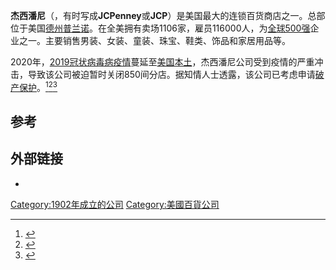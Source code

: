 {{Infobox company
| name             = J. C. Penney Company, Inc.
| logo             = JCPenney logo (2019).svg
| type             = [[上市公司|上市公司]]
| foundation = {{Start date and age|1902|04|14|p=y}}<br />怀俄明州[[凯默勒_(怀俄明州)|凯默勒]]
| traded_as        = {{nyse|JCP}}<br />[[标准普尔500指数|标准普尔500指数]]
| founder          = {{le|詹姆斯·卡什·潘尼|James Cash Penney}}<br>William Henry McManus
| location         = 美国[[德克萨斯州|德州]][[普莱诺_(得克萨斯州)|普兰诺]]
| locations        = 1,106 <small>(2010)</small><ref name=10K>{{cite web|url=http://www.sec.gov/Archives/edgar/data/1166126/000119312511081412/d10k.htm|title=2010 Form 10-K, J. C. Penney Company, Inc.|date=2011-03-29|publisher=United States Securities and Exchange Commission|accessdate=2011-04-04|archive-url=https://web.archive.org/web/20120210015034/http://www.sec.gov/Archives/edgar/data/1166126/000119312511081412/d10k.htm|archive-date=2012-02-10|dead-url=no}}</ref>
| area_served      = [[美國|美國]]
| key_people       = [[Myron_E._Ullman|Mike Ullman]], CEO <br>Thomas Engibous, Chairperson<ref name="JC CEO chairperson 2013">{{cite web | url=http://www.wwd.com/business-news/human-resources/jc-penney-board-blasts-william-ackman-7083246 | title=Boardroom Battle at J.C. Penney Over CEO | publisher=WWD | date=8 August 2013 | accessdate=9 August 2013 | author=Moin, David | archive-url=https://web.archive.org/web/20130811081304/http://www.wwd.com/business-news/human-resources/jc-penney-board-blasts-william-ackman-7083246 | archive-date=2013-08-11 | dead-url=no }}</ref>
| industry         = 零售
| products         = 服装<br>鞋类<br>家具<br>珠宝<br>化妆品<br>电器<br>家居用品
| revenue = {{down}}[[US$|US$]] 12.547 billion (2016)<ref name="Yahoo Finance JCP">{{cite web|title=JCPenney Financials|url=https://finance.yahoo.com/quote/JCP/financials?p=JCP|website=Yahoo Finance|accessdate=23 September 2017|archive-url=https://web.archive.org/web/20170923145636/https://finance.yahoo.com/quote/JCP/financials?p=JCP|archive-date=2017-09-23|dead-url=no}}</ref>
| operating_income = {{up}}US$ 395 million (2016)<ref name="Yahoo Finance JCP"/>
| net_income = {{up}}US$ 1 million (2016)<ref name="Yahoo Finance JCP"/>
| assets = {{down}}US$ 9.314 billion (2016)<ref name="Yahoo Finance JCP"/>
| equity = {{up}}US$ 1.354 billion (2016)<ref name="Yahoo Finance JCP"/>
| num_employees = 106,000 (2017)<ref name="Yahoo Finance Profile JCP">{{cite web|title=JCPenney Profile|url=https://finance.yahoo.com/quote/JCP/profile?p=JCP|website=Yahoo Finance|accessdate=23 September 2017|archive-url=https://web.archive.org/web/20170923145451/https://finance.yahoo.com/quote/JCP/profile?p=JCP|archive-date=2017-09-23|dead-url=no}}</ref>
| footnotes = <ref>{{cite web|url=https://www.sec.gov/Archives/edgar/data/1166126/000119312511081412/d10k.htm|title=2010 Form 10-K, J. C. PenneyCompany, Inc.|date=March 29, 2011|publisher=United States Securities and Exchange Commission|accessdate=April 4, 2011|archive-url=https://web.archive.org/web/20120210015034/http://www.sec.gov/Archives/edgar/data/1166126/000119312511081412/d10k.htm|archive-date=2012-02-10|dead-url=no}}</ref><ref>{{cite web | url=http://www.wwd.com/business-news/human-resources/jc-penney-board-blasts-william-ackman-7083246 | title=Boardroom Battle at J.C. Penney Over CEO | publisher=WWD | date=August 8, 2013 | accessdate=August 9, 2013 | author=Moin, David | archive-url=https://web.archive.org/web/20130811081304/http://www.wwd.com/business-news/human-resources/jc-penney-board-blasts-william-ackman-7083246 | archive-date=2013-08-11 | dead-url=no }}</ref><ref>{{cite web |url=http://pdf.secdatabase.com/1821/0001193125-12-135077.pdf |title=J. C. Penney 2011 Annual Report, Form 10-K, Filing Date March 28, 2012 |publisher=secdatabase.com |accessdate=June 30, 2012 |archive-url=https://web.archive.org/web/20130525123616/http://pdf.secdatabase.com/1821/0001193125-12-135077.pdf |archive-date=2013-05-25 |dead-url=no }}</ref>
| homepage         = [http://www.jcpenney.com/ JCPenney.com]
}}

'''杰西潘尼'''（{{lang-en|'''J. C. Penney'''}}，有时写成'''JCPenney'''或'''JCP'''）是美国最大的连锁百货商店之一。总部位于美国[[德克萨斯州|德州]][[普莱诺_(得克萨斯州)|普兰诺]]。在全美拥有卖场1106家，雇员116000人，为[[全球500强|全球500强]]企业之一。主要销售男装、女装、童装、珠宝、鞋类、饰品和家居用品等。

2020年，[[2019冠状病毒病疫情|2019冠状病毒病疫情]]蔓延至[[2019冠状病毒病美国疫情|美国本土]]，杰西潘尼公司受到疫情的严重冲击，导致该公司被迫暂时关闭850间分店。据知情人士透露，该公司已考虑申请[[破产保护|破产保护]]。<ref>{{cite news |title=美大型百货J.C. Penney传或研究申请破产保护 |url=http://www.guandian.cn/article/20200415/235921.html |accessdate=2020-04-23 |website=观点地产网 |date=2020-04-15 |archive-url=https://web.archive.org/web/20200508015131/http://www.guandian.cn/article/20200415/235921.html |archive-date=2020-05-08 |dead-url=no }}</ref><ref>{{cite news |author1=王启帆 |title=受疫情冲击，美国这家有着118年历史的百货商店拟申请破产 |url=https://www.thepaper.cn/newsDetail_forward_6978928 |accessdate=2020-04-23 |website=澎湃新闻 |date=2020-04-15 |archive-url=https://web.archive.org/web/20200508015135/https://www.thepaper.cn/newsDetail_forward_6978928 |archive-date=2020-05-08 |dead-url=no }}</ref><ref>{{cite news |author1=Mike Spector |author2=Jessica DiNapoli |title=Exclusive: J.C. Penney explores bankruptcy as hopes for recovery fade - sources |url=https://www.reuters.com/article/us-jc-penney-bankruptcy-exclusive/exclusive-jc-penney-explores-bankruptcy-as-hopes-for-recovery-fade-sources-idUSKCN21W34W |accessdate=2020-04-23 |agency=路透社 |date=2020-04-15 |language=en |archive-url=https://web.archive.org/web/20200423104552/https://www.reuters.com/article/us-jc-penney-bankruptcy-exclusive/exclusive-jc-penney-explores-bankruptcy-as-hopes-for-recovery-fade-sources-idUSKCN21W34W |archive-date=2020-04-23 |dead-url=no }}</ref>

== 参考 ==
{{Reflist|2}}

== 外部链接 ==
* {{Official website}}

[[Category:1902年成立的公司|Category:1902年成立的公司]]
[[Category:美國百貨公司|Category:美國百貨公司]]